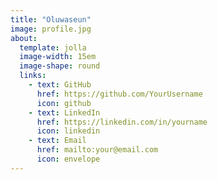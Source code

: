 ```yaml
---
title: "Oluwaseun"
image: profile.jpg
about:
  template: jolla
  image-width: 15em
  image-shape: round
  links:
    - text: GitHub
      href: https://github.com/YourUsername
      icon: github
    - text: LinkedIn
      href: https://linkedin.com/in/yourname
      icon: linkedin
    - text: Email
      href: mailto:your@email.com
      icon: envelope
---
```


